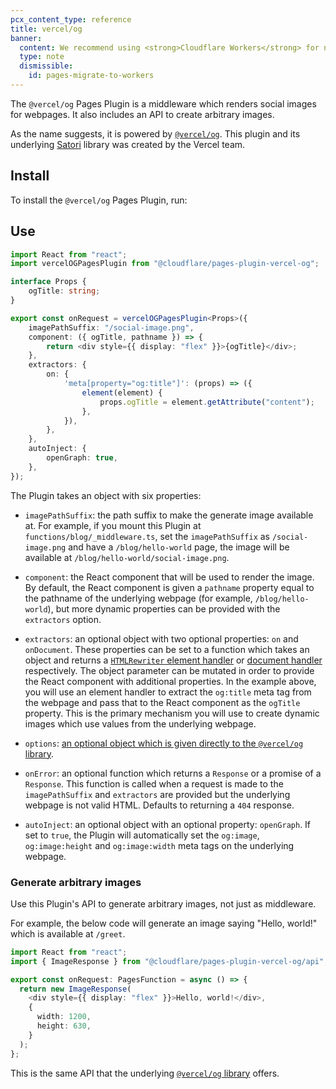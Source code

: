 ```yaml
---
pcx_content_type: reference
title: vercel/og
banner:
  content: We recommend using <strong>Cloudflare Workers</strong> for new projects. For existing Pages projects, see our <a href="/workers/static-assets/migrate-from-pages/">migration guide</a> and <a href="/workers/static-assets/migrate-from-pages/#compatibility-matrix">compatibility matrix</a>.
  type: note
  dismissible:
    id: pages-migrate-to-workers
---
```



The `@vercel/og` Pages Plugin is a middleware which renders social images for webpages. It also includes an API to create arbitrary images.

As the name suggests, it is powered by [`@vercel/og`](https://vercel.com/docs/concepts/functions/edge-functions/og-image-generation). This plugin and its underlying [Satori](https://github.com/vercel/satori) library was created by the Vercel team.

## Install

To install the `@vercel/og` Pages Plugin, run:

<PackageManagers pkg="@cloudflare/pages-plugin-vercel-og" />

## Use

```typescript
import React from "react";
import vercelOGPagesPlugin from "@cloudflare/pages-plugin-vercel-og";

interface Props {
	ogTitle: string;
}

export const onRequest = vercelOGPagesPlugin<Props>({
	imagePathSuffix: "/social-image.png",
	component: ({ ogTitle, pathname }) => {
		return <div style={{ display: "flex" }}>{ogTitle}</div>;
	},
	extractors: {
		on: {
			'meta[property="og:title"]': (props) => ({
				element(element) {
					props.ogTitle = element.getAttribute("content");
				},
			}),
		},
	},
	autoInject: {
		openGraph: true,
	},
});
```

The Plugin takes an object with six properties:

- `imagePathSuffix`: the path suffix to make the generate image available at. For example, if you mount this Plugin at `functions/blog/_middleware.ts`, set the `imagePathSuffix` as `/social-image.png` and have a `/blog/hello-world` page, the image will be available at `/blog/hello-world/social-image.png`.

- `component`: the React component that will be used to render the image. By default, the React component is given a `pathname` property equal to the pathname of the underlying webpage (for example, `/blog/hello-world`), but more dynamic properties can be provided with the `extractors` option.

- `extractors`: an optional object with two optional properties: `on` and `onDocument`. These properties can be set to a function which takes an object and returns a [`HTMLRewriter` element handler](/workers/runtime-apis/html-rewriter/#element-handlers) or [document handler](/workers/runtime-apis/html-rewriter/#document-handlers) respectively. The object parameter can be mutated in order to provide the React component with additional properties. In the example above, you will use an element handler to extract the `og:title` meta tag from the webpage and pass that to the React component as the `ogTitle` property. This is the primary mechanism you will use to create dynamic images which use values from the underlying webpage.

- `options`: [an optional object which is given directly to the `@vercel/og` library](https://vercel.com/docs/concepts/functions/edge-functions/og-image-generation/og-image-api).

- `onError`: an optional function which returns a `Response` or a promise of a `Response`. This function is called when a request is made to the `imagePathSuffix` and `extractors` are provided but the underlying webpage is not valid HTML. Defaults to returning a `404` response.

- `autoInject`: an optional object with an optional property: `openGraph`. If set to `true`, the Plugin will automatically set the `og:image`, `og:image:height` and `og:image:width` meta tags on the underlying webpage.

### Generate arbitrary images

Use this Plugin's API to generate arbitrary images, not just as middleware.

For example, the below code will generate an image saying "Hello, world!" which is available at `/greet`.

```typescript
import React from "react";
import { ImageResponse } from "@cloudflare/pages-plugin-vercel-og/api";

export const onRequest: PagesFunction = async () => {
  return new ImageResponse(
    <div style={{ display: "flex" }}>Hello, world!</div>,
    {
      width: 1200,
      height: 630,
    }
  );
};
```

This is the same API that the underlying [`@vercel/og` library](https://vercel.com/docs/concepts/functions/edge-functions/og-image-generation/og-image-api) offers.
